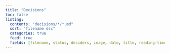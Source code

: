```yaml
---
title: "Decisions"
toc: false
listing:
  contents: "decisions/*/*.md"
  sort: "filename dsc"
  categories: true
  feed: true
  fields: [filename, status, deciders, image, date, title, reading-time]
---
```

